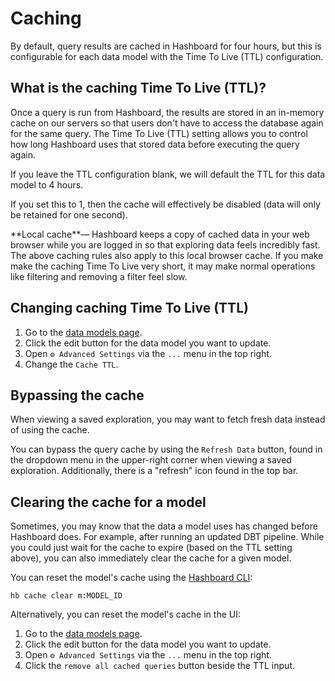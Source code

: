 
# Caching

By default, query results are cached in Hashboard for four hours, but this is configurable for each data model with the Time To Live (TTL) configuration.

## What is the caching Time To Live (TTL)?

Once a query is run from Hashboard, the results are stored in an in-memory cache on our servers so that users don't have to access the database again for the same query. The Time To Live (TTL) setting allows you to control how long Hashboard uses that stored data before executing the query again.

If you leave the TTL configuration blank, we will default the TTL for this data model to 4 hours.

If you set this to 1, then the cache will effectively be disabled (data will only be retained for one second).

<Callout type="info">
  **Local cache**— Hashboard keeps a copy of cached data in your web browser while
  you are logged in so that exploring data feels incredibly fast. The above
  caching rules also apply to this local browser cache. If you make make the
  caching Time To Live very short, it may make normal operations like filtering
  and removing a filter feel slow.
</Callout>

## Changing caching Time To Live (TTL)

1. Go to the [data models page](https://hashboard.com/app/p/data-models).
2. Click the edit button for the data model you want to update.
3. Open `⚙️ Advanced Settings` via the `...` menu in the top right.
4. Change the `Cache TTL`.

## Bypassing the cache

When viewing a saved exploration, you may want to fetch fresh data instead of using the cache.

You can bypass the query cache by using the `Refresh Data` button, found in the dropdown menu in the upper-right corner when viewing a saved exploration. Additionally, there is a "refresh" icon found in the top bar.

## Clearing the cache for a model

Sometimes, you may know that the data a model uses has changed before Hashboard does. For example, after running an updated DBT pipeline.
While you could just wait for the cache to expire (based on the TTL setting above), you can also immediately clear the cache for a given model.

You can reset the model's cache using the [Hashboard CLI](/docs/data-ops/cli):

```
hb cache clear m:MODEL_ID
```

Alternatively, you can reset the model's cache in the UI:

1. Go to the [data models page](https://hashboard.com/app/p/data-models).
2. Click the edit button for the data model you want to update.
3. Open `⚙️ Advanced Settings` via the `...` menu in the top right.
4. Click the `remove all cached queries` button beside the TTL input.
